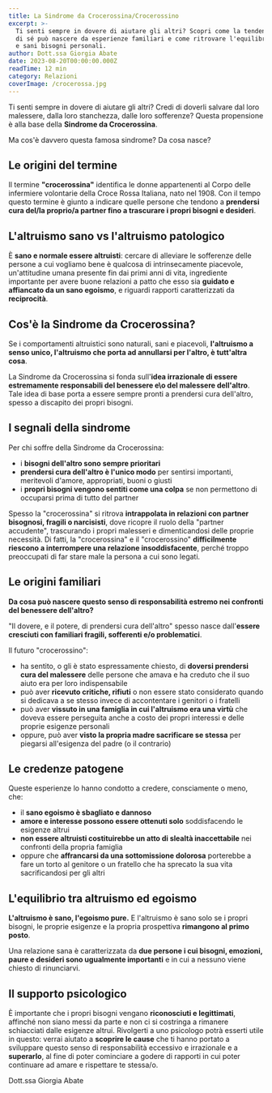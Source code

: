 ```yaml
---
title: La Sindrome da Crocerossina/Crocerossino
excerpt: >-
  Ti senti sempre in dovere di aiutare gli altri? Scopri come la tendenza al sacrificio 
  di sé può nascere da esperienze familiari e come ritrovare l'equilibrio tra altruismo 
  e sani bisogni personali.
author: Dott.ssa Giorgia Abate
date: 2023-08-20T00:00:00.000Z
readTime: 12 min
category: Relazioni
coverImage: /crocerossa.jpg
---
```


Ti senti sempre in dovere di aiutare gli altri? Credi di doverli salvare dal loro malessere, dalla loro stanchezza, dalle loro sofferenze? Questa propensione è alla base della **Sindrome da Crocerossina**.

Ma cos'è davvero questa famosa sindrome? Da cosa nasce?

## Le origini del termine

Il termine **"crocerossina"** identifica le donne appartenenti al Corpo delle infermiere volontarie della Croce Rossa Italiana, nato nel 1908. Con il tempo questo termine è giunto a indicare quelle persone che tendono a **prendersi cura del/la proprio/a partner fino a trascurare i propri bisogni e desideri**.

## L'altruismo sano vs l'altruismo patologico

È **sano e normale essere altruisti**: cercare di alleviare le sofferenze delle persone a cui vogliamo bene è qualcosa di intrinsecamente piacevole, un'attitudine umana presente fin dai primi anni di vita, ingrediente importante per avere buone relazioni a patto che esso sia **guidato e affiancato da un sano egoismo**, e riguardi rapporti caratterizzati da **reciprocità**.

## Cos'è la Sindrome da Crocerossina?

Se i comportamenti altruistici sono naturali, sani e piacevoli, **l'altruismo a senso unico, l'altruismo che porta ad annullarsi per l'altro, è tutt'altra cosa**.

La Sindrome da Crocerossina si fonda sull'**idea irrazionale di essere estremamente responsabili del benessere e\o del malessere dell'altro**. Tale idea di base porta a essere sempre pronti a prendersi cura dell'altro, spesso a discapito dei propri bisogni.

## I segnali della sindrome

Per chi soffre della Sindrome da Crocerossina:

- i **bisogni dell'altro sono sempre prioritari**
- **prendersi cura dell'altro è l'unico modo** per sentirsi importanti, meritevoli d'amore, appropriati, buoni o giusti
- i **propri bisogni vengono sentiti come una colpa** se non permettono di occuparsi prima di tutto del partner

Spesso la "crocerossina" si ritrova **intrappolata in relazioni con partner bisognosi, fragili o narcisisti**, dove ricopre il ruolo della "partner accudente", trascurando i propri malesseri e dimenticandosi delle proprie necessità. Di fatti, la "crocerossina" e il "crocerossino" **difficilmente riescono a interrompere una relazione insoddisfacente**, perché troppo preoccupati di far stare male la persona a cui sono legati.

## Le origini familiari

**Da cosa può nascere questo senso di responsabilità estremo nei confronti del benessere dell'altro?**

"Il dovere, e il potere, di prendersi cura dell'altro" spesso nasce dall'**essere cresciuti con familiari fragili, sofferenti e/o problematici**.

Il futuro "crocerossino":

- ha sentito, o gli è stato espressamente chiesto, di **doversi prendersi cura del malessere** delle persone che amava e ha creduto che il suo aiuto era per loro indispensabile
- può aver **ricevuto critiche, rifiuti** o non essere stato considerato quando si dedicava a se stesso invece di accontentare i genitori o i fratelli
- può aver **vissuto in una famiglia in cui l'altruismo era una virtù** che doveva essere perseguita anche a costo dei propri interessi e delle proprie esigenze personali
- oppure, può aver **visto la propria madre sacrificare se stessa** per piegarsi all'esigenza del padre (o il contrario)

## Le credenze patogene

Queste esperienze lo hanno condotto a credere, consciamente o meno, che:

- il **sano egoismo è sbagliato e dannoso**
- **amore e interesse possono essere ottenuti solo** soddisfacendo le esigenze altrui
- **non essere altruisti costituirebbe un atto di slealtà inaccettabile** nei confronti della propria famiglia
- oppure che **affrancarsi da una sottomissione dolorosa** porterebbe a fare un torto al genitore o un fratello che ha sprecato la sua vita sacrificandosi per gli altri

## L'equilibrio tra altruismo ed egoismo

**L'altruismo è sano, l'egoismo pure.** E l'altruismo è sano solo se i propri bisogni, le proprie esigenze e la propria prospettiva **rimangono al primo posto**.

Una relazione sana è caratterizzata da **due persone i cui bisogni, emozioni, paure e desideri sono ugualmente importanti** e in cui a nessuno viene chiesto di rinunciarvi.

## Il supporto psicologico

È importante che i propri bisogni vengano **riconosciuti e legittimati**, affinché non siano messi da parte e non ci si costringa a rimanere schiacciati dalle esigenze altrui. Rivolgerti a uno psicologo potrà esserti utile in questo: verrai aiutato a **scoprire le cause** che ti hanno portato a sviluppare questo senso di responsabilità eccessivo e irrazionale e a **superarlo**, al fine di poter cominciare a godere di rapporti in cui poter continuare ad amare e rispettare te stessa/o.

Dott.ssa Giorgia Abate
